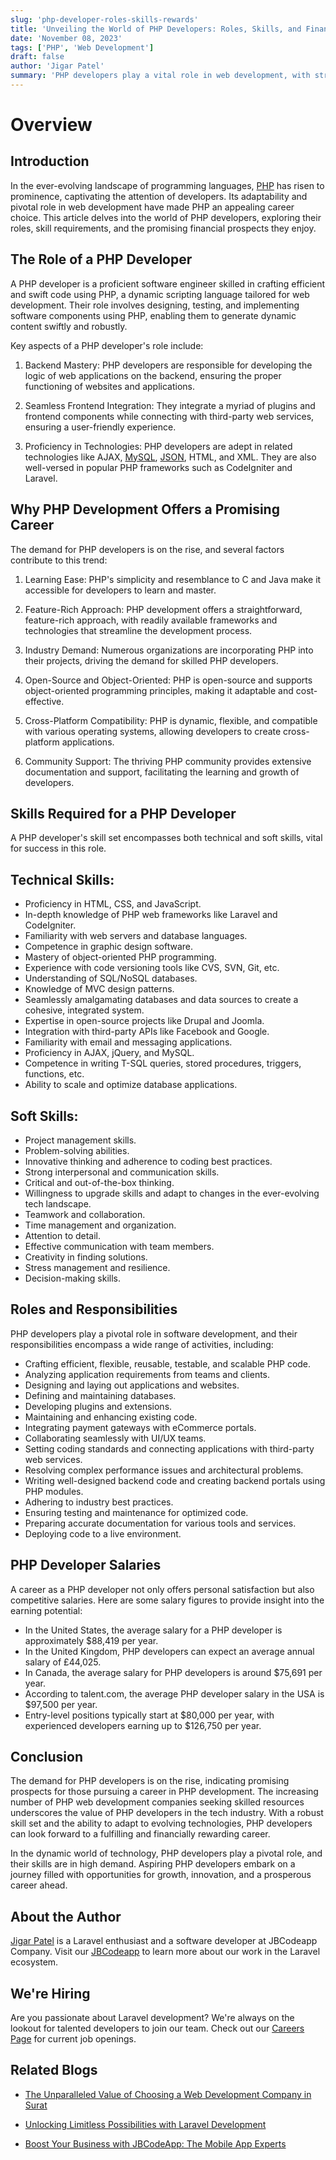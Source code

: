 ```yaml
---
slug: 'php-developer-roles-skills-rewards'
title: 'Unveiling the World of PHP Developers: Roles, Skills, and Financial Rewards'
date: 'November 08, 2023'
tags: ['PHP', 'Web Development']
draft: false
author: 'Jigar Patel'
summary: 'PHP developers play a vital role in web development, with strong demand driven by their proficiency in PHP and related technologies, offering promising career prospects and competitive salaries.'
---
```


# Overview

<TOCInline
  toc={props.toc}
  exclude="Overview"
  toHeading={2}
  defaultimage="php-developer-roles-skills-rewards"
/>

## Introduction

In the ever-evolving landscape of programming languages, [PHP](https://www.php.net/) has risen to prominence, captivating the attention of developers. Its adaptability and pivotal role in web development have made PHP an appealing career choice. This article delves into the world of PHP developers, exploring their roles, skill requirements, and the promising financial prospects they enjoy.

## The Role of a PHP Developer

A PHP developer is a proficient software engineer skilled in crafting efficient and swift code using PHP, a dynamic scripting language tailored for web development. Their role involves designing, testing, and implementing software components using PHP, enabling them to generate dynamic content swiftly and robustly.

Key aspects of a PHP developer's role include:

1. Backend Mastery: PHP developers are responsible for developing the logic of web applications on the backend, ensuring the proper functioning of websites and applications.

2. Seamless Frontend Integration: They integrate a myriad of plugins and frontend components while connecting with third-party web services, ensuring a user-friendly experience.

3. Proficiency in Technologies: PHP developers are adept in related technologies like AJAX, [MySQL](https://www.mysql.com/), [JSON](https://www.json.org/json-en.html), HTML, and XML. They are also well-versed in popular PHP frameworks such as CodeIgniter and Laravel.

## Why PHP Development Offers a Promising Career

The demand for PHP developers is on the rise, and several factors contribute to this trend:

1. Learning Ease: PHP's simplicity and resemblance to C and Java make it accessible for developers to learn and master.

2. Feature-Rich Approach: PHP development offers a straightforward, feature-rich approach, with readily available frameworks and technologies that streamline the development process.

3. Industry Demand: Numerous organizations are incorporating PHP into their projects, driving the demand for skilled PHP developers.

4. Open-Source and Object-Oriented: PHP is open-source and supports object-oriented programming principles, making it adaptable and cost-effective.

5. Cross-Platform Compatibility: PHP is dynamic, flexible, and compatible with various operating systems, allowing developers to create cross-platform applications.

6. Community Support: The thriving PHP community provides extensive documentation and support, facilitating the learning and growth of developers.

## Skills Required for a PHP Developer

A PHP developer's skill set encompasses both technical and soft skills, vital for success in this role.

## Technical Skills:

- Proficiency in HTML, CSS, and JavaScript.
- In-depth knowledge of PHP web frameworks like Laravel and CodeIgniter.
- Familiarity with web servers and database languages.
- Competence in graphic design software.
- Mastery of object-oriented PHP programming.
- Experience with code versioning tools like CVS, SVN, Git, etc.
- Understanding of SQL/NoSQL databases.
- Knowledge of MVC design patterns.
- Seamlessly amalgamating databases and data sources to create a cohesive, integrated system.
- Expertise in open-source projects like Drupal and Joomla.
- Integration with third-party APIs like Facebook and Google.
- Familiarity with email and messaging applications.
- Proficiency in AJAX, jQuery, and MySQL.
- Competence in writing T-SQL queries, stored procedures, triggers, functions, etc.
- Ability to scale and optimize database applications.

## Soft Skills:

- Project management skills.
- Problem-solving abilities.
- Innovative thinking and adherence to coding best practices.
- Strong interpersonal and communication skills.
- Critical and out-of-the-box thinking.
- Willingness to upgrade skills and adapt to changes in the ever-evolving tech landscape.
- Teamwork and collaboration.
- Time management and organization.
- Attention to detail.
- Effective communication with team members.
- Creativity in finding solutions.
- Stress management and resilience.
- Decision-making skills.

## Roles and Responsibilities

PHP developers play a pivotal role in software development, and their responsibilities encompass a wide range of activities, including:

- Crafting efficient, flexible, reusable, testable, and scalable PHP code.
- Analyzing application requirements from teams and clients.
- Designing and laying out applications and websites.
- Defining and maintaining databases.
- Developing plugins and extensions.
- Maintaining and enhancing existing code.
- Integrating payment gateways with eCommerce portals.
- Collaborating seamlessly with UI/UX teams.
- Setting coding standards and connecting applications with third-party web services.
- Resolving complex performance issues and architectural problems.
- Writing well-designed backend code and creating backend portals using PHP modules.
- Adhering to industry best practices.
- Ensuring testing and maintenance for optimized code.
- Preparing accurate documentation for various tools and services.
- Deploying code to a live environment.

## PHP Developer Salaries

A career as a PHP developer not only offers personal satisfaction but also competitive salaries. Here are some salary figures to provide insight into the earning potential:

- In the United States, the average salary for a PHP developer is approximately $88,419 per year.
- In the United Kingdom, PHP developers can expect an average annual salary of £44,025.
- In Canada, the average salary for PHP developers is around $75,691 per year.
- According to talent.com, the average PHP developer salary in the USA is $97,500 per year.
- Entry-level positions typically start at $80,000 per year, with experienced developers earning up to $126,750 per year.

## Conclusion

The demand for PHP developers is on the rise, indicating promising prospects for those pursuing a career in PHP development. The increasing number of PHP web development companies seeking skilled resources underscores the value of PHP developers in the tech industry. With a robust skill set and the ability to adapt to evolving technologies, PHP developers can look forward to a fulfilling and financially rewarding career.

In the dynamic world of technology, PHP developers play a pivotal role, and their skills are in high demand. Aspiring PHP developers embark on a journey filled with opportunities for growth, innovation, and a prosperous career ahead.

## About the Author

[Jigar Patel](https://expertlaravel.com) is a Laravel enthusiast and a software developer at JBCodeapp Company. Visit our [JBCodeapp](https://jbcodeapp.com) to learn more about our work in the Laravel ecosystem.

## We're Hiring

Are you passionate about Laravel development? We're always on the lookout for talented developers to join our team. Check out our [Careers Page](https://jbcodeapp.com/career) for current job openings.

## Related Blogs

- [The Unparalleled Value of Choosing a Web Development Company in Surat](surat-web-development-services-exceptional-value)

- [Unlocking Limitless Possibilities with Laravel Development](limitless-possibilities-laravel)

- [Boost Your Business with JBCodeApp: The Mobile App Experts](elevate-your-business-with-jbcodeapp)
